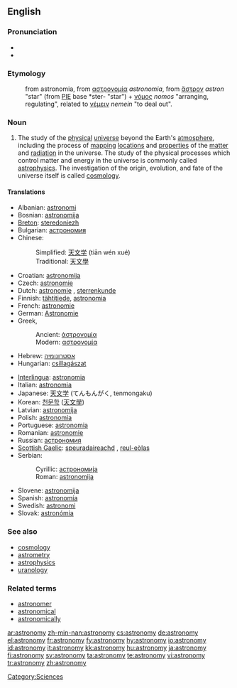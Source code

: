 ==English==
{{wikipedia}}

===Pronunciation===
*{{IPA|/əˈstɹɑnəˌmi/ ([[w:General American|GA]])}}
*{{audio|en-us-astronomy.ogg|Audio (US)}}

===Etymology===
:from {{L.}} astronomia, from {{AGr.}} [[αστρονομία]] ''astronomia'', from [[ἄστρον]] ''astron'' "star" (from [[Proto-Indo-European|PIE]] base *ster- "star") + [[νόμος]] ''nomos'' "arranging, regulating", related to [[νέμειν]] ''nemein'' "to deal out".

===Noun===
{{en-noun|astronomies}}

# The study of the [[physical]] [[universe]] beyond the Earth's [[atmosphere]], including the process of [[mapping]] [[locations]] and [[properties]] of the [[matter]] and [[radiation]] in the universe.  The study of the physical processes which control matter and energy in the universe is commonly called [[astrophysics]].  The investigation of the origin, evolution, and fate of the universe itself is called [[cosmology]].

====Translations====
{{trans-top|study of the physical universe beyond the Earth's atmosphere}}
*Albanian: [[astronomi]]
*Bosnian: [[astronomija#Bosnian|astronomija]] {{f}}
*[[Breton]]: [[steredoniezh]] {{f}}
*Bulgarian: [[астрономия]] {{f}}
*Chinese:
*:Simplified: [[天文学]] (tiān wén xué)
*:Traditional: [[天文學]]
*Croatian: [[astronomija#Croatian|astronomija]] {{f}}
*Czech: [[astronomie]] {{f}}
*Dutch: [[astronomie]] {{f}}, [[sterrenkunde]] {{f}}
*Finnish: [[tähtitiede]], [[astronomia]]
*French: [[astronomie]] {{f}}
*German: [[Astronomie]] {{f}}
*Greek,
*:Ancient: [[ἀστρονομία]] {{f}}
*:Modern: [[αστρονομία]] {{f}}
*Hebrew: [[אסטרונומיה]] {{f}}
*Hungarian: [[csillagászat]]
{{trans-mid}}
*[[Interlingua]]: [[astronomia]]
*Italian: [[astronomia]] {{f}}
*Japanese: [[天文学]] (てんもんがく, tenmongaku)
*Korean: [[천문학]] ([[天文學]])
*Latvian: [[astronomija]]
*Polish: [[astronomia]] {{f}}
*Portuguese: [[astronomia]] {{f}}
*Romanian: [[astronomie]] {{f}}
*Russian: [[астрономия]] {{f}}
*[[Scottish Gaelic]]: [[speuradaireachd]] {{f}}, [[reul-eòlas]] {{m}}
*Serbian:
*:Cyrillic: [[астрономија#Serbian|астрономија]] {{f}}
*:Roman: [[astronomija#Serbian|astronomija]] {{f}}
*Slovene: [[astronomija]] {{f}}
*Spanish: [[astronomía#Spanish|astronomía]] {{f}}
*Swedish: [[astronomi]] {{c}}
*Slovak: [[astronómia]]
{{trans-bottom}}

===See also===
*[[cosmology]]
*[[astrometry]]
*[[astrophysics]]
*[[uranology]]

===Related terms===
*[[astronomer]]
*[[astronomical]]
*[[astronomically]]

[[Category:Sciences]]

[[ar:astronomy]]
[[zh-min-nan:astronomy]]
[[cs:astronomy]]
[[de:astronomy]]
[[el:astronomy]]
[[fr:astronomy]]
[[fy:astronomy]]
[[hy:astronomy]]
[[io:astronomy]]
[[id:astronomy]]
[[it:astronomy]]
[[kk:astronomy]]
[[hu:astronomy]]
[[ja:astronomy]]
[[fi:astronomy]]
[[sv:astronomy]]
[[ta:astronomy]]
[[te:astronomy]]
[[vi:astronomy]]
[[tr:astronomy]]
[[zh:astronomy]]